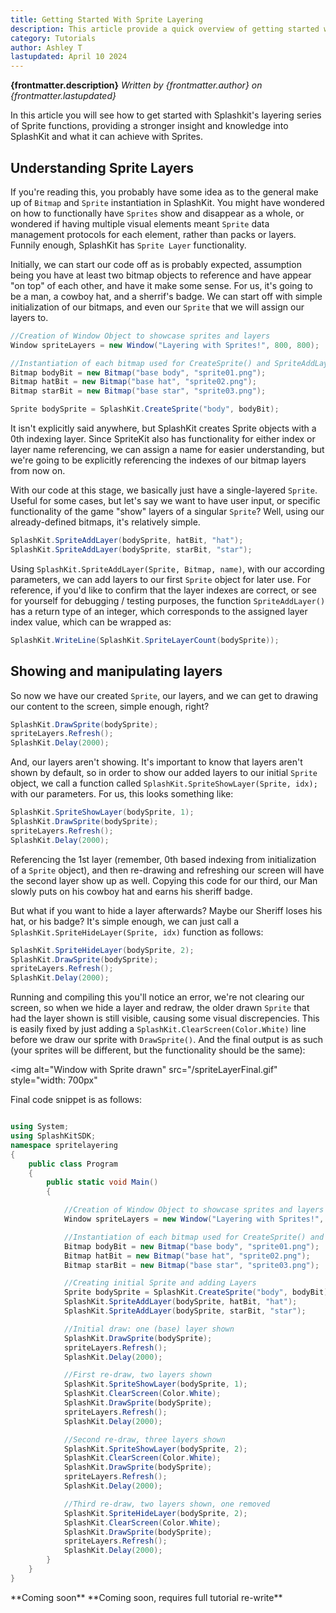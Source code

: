 ```yaml
---
title: Getting Started With Sprite Layering
description: This article provide a quick overview of getting started with layering Sprites in Splashkit. It includes how to create Sprite layers, and how to show add, show, and hide them.
category: Tutorials
author: Ashley T
lastupdated: April 10 2024
---
```


**{frontmatter.description}**
_Written by {frontmatter.author} on {frontmatter.lastupdated}_


In this article you will see how to get started with Splashkit's layering series of Sprite functions, providing a stronger insight and knowledge into SplashKit and what it can achieve with Sprites.

## Understanding Sprite Layers

If you're reading this, you probably have some idea as to the general make up of `Bitmap` and
`Sprite` instantiation in SplashKit. You might have wondered on how to functionally have `Sprites`
show and disappear as a whole, or wondered if having multiple visual elements meant `Sprite` data
management protocols for each element, rather than packs or layers. Funnily enough, SplashKit has
`Sprite Layer` functionality.

Initially, we can start our code off as is probably expected, assumption being you have at least two
bitmap objects to reference and have appear "on top" of each other, and have it make some sense. For
us, it's going to be a man, a cowboy hat, and a sherrif's badge. We can start off with simple
initialization of our bitmaps, and even our `Sprite` that we will assign our layers to.

```csharp
//Creation of Window Object to showcase sprites and layers
Window spriteLayers = new Window("Layering with Sprites!", 800, 800);

//Instantiation of each bitmap used for CreateSprite() and SpriteAddLayer()
Bitmap bodyBit = new Bitmap("base body", "sprite01.png");
Bitmap hatBit = new Bitmap("base hat", "sprite02.png");
Bitmap starBit = new Bitmap("base star", "sprite03.png");

Sprite bodySprite = SplashKit.CreateSprite("body", bodyBit);                // layer idx 0, name body
```

It isn't explicitly said anywhere, but SplashKit creates Sprite objects with a 0th indexing layer.
Since SpriteKit also has functionality for either index or layer name referencing, we can assign a
name for easier understanding, but we're going to be explicitly referencing the indexes of our
bitmap layers from now on.

With our code at this stage, we basically just have a single-layered `Sprite`. Useful for some
cases, but let's say we want to have user input, or specific functionality of the game "show" layers
of a singular `Sprite`? Well, using our already-defined bitmaps, it's relatively simple.

```csharp
SplashKit.SpriteAddLayer(bodySprite, hatBit, "hat");                        // layer 1
SplashKit.SpriteAddLayer(bodySprite, starBit, "star");                      // layer 2
```

Using `SplashKit.SpriteAddLayer(Sprite, Bitmap, name)`, with our according parameters, we can add
layers to our first `Sprite` object for later use. For reference, if you'd like to confirm that the
layer indexes are correct, or see for yourself for debugging / testing purposes, the function
`SpriteAddLayer()` has a return type of an integer, which corresponds to the assigned layer index
value, which can be wrapped as:

```csharp
SplashKit.WriteLine(SplashKit.SpriteLayerCount(bodySprite));
```

## Showing and manipulating layers

So now we have our created `Sprite`, our layers, and we can get to drawing our content to the
screen, simple enough, right?

```csharp
SplashKit.DrawSprite(bodySprite);
spriteLayers.Refresh();
SplashKit.Delay(2000);
```

And, our layers aren't showing. It's important to know that layers aren't shown by default, so in
order to show our added layers to our initial `Sprite` object, we call a function called
`SplashKit.SpriteShowLayer(Sprite, idx);` with our parameters. For us, this looks something like:

```csharp
SplashKit.SpriteShowLayer(bodySprite, 1);
SplashKit.DrawSprite(bodySprite);
spriteLayers.Refresh();
SplashKit.Delay(2000);
```

Referencing the 1st layer (remember, 0th based indexing from initialization of a `Sprite` object),
and then re-drawing and refreshing our screen will have the second layer show up as well. Copying
this code for our third, our Man slowly puts on his cowboy hat and earns his sheriff badge.

But what if you want to hide a layer afterwards? Maybe our Sheriff loses his hat, or his badge? It's
simple enough, we can just call a `SplashKit.SpriteHideLayer(Sprite, idx)` function as follows:

```csharp
SplashKit.SpriteHideLayer(bodySprite, 2);
SplashKit.DrawSprite(bodySprite);
spriteLayers.Refresh();
SplashKit.Delay(2000);
```

Running and compiling this you'll notice an error, we're not clearing our screen, so when we hide a
layer and redraw, the older drawn `Sprite` that had the layer shown is still visible, causing some
visual discrepencies. This is easily fixed by just adding a `SplashKit.ClearScreen(Color.White)`
line before we draw our sprite with `DrawSprite()`. And the final output is as such (your sprites
will be different, but the functionality should be the same):

<img
  alt="Window with Sprite drawn"
  src="/spriteLayerFinal.gif" 
  style="width: 700px"
></img>

Final code snippet is as follows:
<Tabs>
  <TabItem label="C# 'OOP'">
```csharp

using System;
using SplashKitSDK;
namespace spritelayering
{
    public class Program
    {
        public static void Main()
        {

            //Creation of Window Object to showcase sprites and layers
            Window spriteLayers = new Window("Layering with Sprites!", 800, 800);

            //Instantiation of each bitmap used for CreateSprite() and SpriteAddLayer()
            Bitmap bodyBit = new Bitmap("base body", "sprite01.png");
            Bitmap hatBit = new Bitmap("base hat", "sprite02.png");
            Bitmap starBit = new Bitmap("base star", "sprite03.png");

            //Creating initial Sprite and adding Layers
            Sprite bodySprite = SplashKit.CreateSprite("body", bodyBit);                // layer 0
            SplashKit.SpriteAddLayer(bodySprite, hatBit, "hat");                        // layer 1
            SplashKit.SpriteAddLayer(bodySprite, starBit, "star");                      // layer 2

            //Initial draw: one (base) layer shown
            SplashKit.DrawSprite(bodySprite);
            spriteLayers.Refresh();
            SplashKit.Delay(2000);

            //First re-draw, two layers shown
            SplashKit.SpriteShowLayer(bodySprite, 1);
            SplashKit.ClearScreen(Color.White);
            SplashKit.DrawSprite(bodySprite);
            spriteLayers.Refresh();
            SplashKit.Delay(2000);

            //Second re-draw, three layers shown
            SplashKit.SpriteShowLayer(bodySprite, 2);
            SplashKit.ClearScreen(Color.White);
            SplashKit.DrawSprite(bodySprite);
            spriteLayers.Refresh();
            SplashKit.Delay(2000);

            //Third re-draw, two layers shown, one removed
            SplashKit.SpriteHideLayer(bodySprite, 2);
            SplashKit.ClearScreen(Color.White);
            SplashKit.DrawSprite(bodySprite);
            spriteLayers.Refresh();
            SplashKit.Delay(2000);
        }
    }
}
```
</TabItem>

<TabItem label="C# 'pure'">
**Coming soon**
</TabItem>

<TabItem label="C++">
**Coming soon, requires full tutorial re-write**
</TabItem>

</Tabs>

